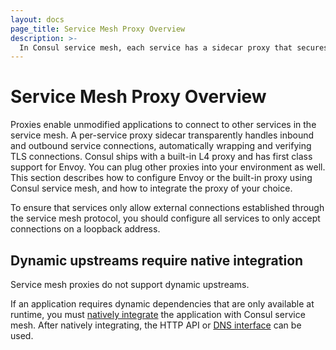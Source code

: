 ```yaml
---
layout: docs
page_title: Service Mesh Proxy Overview
description: >-
  In Consul service mesh, each service has a sidecar proxy that secures connections with other services in the mesh without modifying the underlying application code. You can use the built-in proxy, Envoy, or a custom proxy to handle communication and verify TLS connections.
---
```


# Service Mesh Proxy Overview

Proxies enable unmodified applications to connect to other services in the service mesh. A
per-service proxy sidecar transparently handles inbound and outbound service
connections, automatically wrapping and verifying TLS connections. Consul
ships with a built-in L4 proxy and has first class support for Envoy. You
can plug other proxies into your environment as well. This section describes how to
configure Envoy or the built-in proxy using Consul service mesh, and how to integrate the
proxy of your choice.

To ensure that services only allow external connections established through
the service mesh protocol, you should configure all services to only accept connections on a loopback address.

## Dynamic upstreams require native integration

Service mesh proxies do not support dynamic upstreams.

If an application requires dynamic dependencies that are only available
at runtime, you must [natively integrate](/consul/docs/connect/native)
the application with Consul service mesh. After natively integrating, the HTTP API or
[DNS interface](/consul/docs/services/discovery/dns-static-lookups#service-mesh-enabled-service-lookups)
can be used.